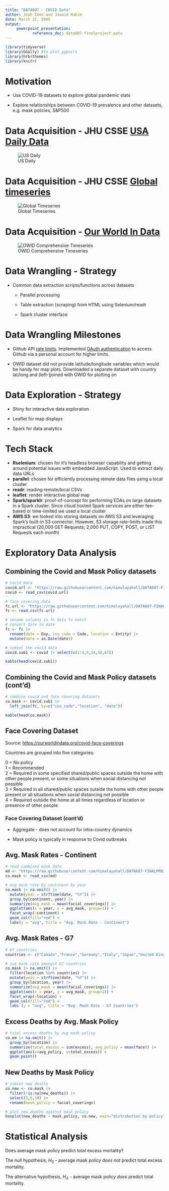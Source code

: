 ```yaml
---
title: "DATA607 - COVID Data"
author: Josh Iden and Jawaid Hakim 
date: March 22, 2005
output:
     powerpoint_presentation:
            reference_doc: data607-finalproject.pptx
---
```


```r
library(tidyverse)
library(GGally) #to plot ggpairs
library(hrbrthemes)
library(knitr)
```

# Motivation

-   Use COVID-19 datasets to explore global pandemic stats

-   Explore relationships between COVID-19 prevalence and other datasets, e.g. mask policies, S&P500

# Data Acquisition - JHU CSSE [USA Daily Data](https://github.com/CSSEGISandData/COVID-19/tree/master/csse_covid_19_data/csse_covid_19_daily_reports_us)

![US Daily](images/COVIDS-DAILY-US-DATA.PNG)

# Data Acquisition - JHU CSSE [Global timeseries](https://github.com/CSSEGISandData/COVID-19/tree/master/csse_covid_19_data/csse_covid_19_time_series)

![Global Timeseries](images/COVIDS-DAILY-GLOBAL-DATA.PNG)

# Data Acquisition - [Our World In Data](https://ourworldindata.org/coronavirus)

![OWID Comprehensive Timeseries](images/COVIDS-DAILY-OWID.PNG)

# Data Wrangling - Strategy

-   Common data extraction scripts/functions across datasets

    -   Parallel processing

    -   Table extraction (scraping) from HTML using Selenium/readr

    -   Spark cluster interface

# Data Wrangling Milestones

-   Github API [rate limits](https://docs.github.com/en/rest/overview/resources-in-the-rest-api#rate-limiting). Implemented [OAuth authentication](https://docs.github.com/en/developers/apps/building-oauth-apps/authorizing-oauth-apps) to access Github via a personal account for higher limits.

-   OWID dataset did not provide latitude/longitude variables which would be handy for map plots. Downloaded a separate dataset with country lat/long and (left-)joined with OWID for plotting on

# Data Exploration - Strategy

-   Shiny for interactive data exploration

-   Leaflet for map displays

-   Spark for data analytics

# Tech Stack

-   **Rselenium**: chosen for it's headless browser capability and getting around potential issues with embedded JavaScript. Used to extract daily data URLs
-   **parallel**: chosen for efficiently processing remote data files using a local cluster
-   **readr**: reading remote/local CSVs
-   **leaflet**: render interactive global map
-   **Spark/sparklr**: proof-of-concept for performing EDAs on large datasets in a Spark cluster. Since cloud hosted Spark services are either fee-based or time-limited we used a local cluster
-   **AWS S3**: we looked into storing datasets on AWS S3 and leveraging Spark's built-in S3 connector. However, S3 storage rate-limits made this impractical (20,000 GET Requests; 2,000 PUT, COPY, POST, or LIST Requests each month)

# Exploratory Data Analysis

## Combining the Covid and Mask Policy datasets

```r
# covid data
covid.url <- "https://raw.githubusercontent.com/himalayahall/DATA607-FINALPROJECT/master/data/processed/owid/owid-covid-data.csv"
covid <- read_csv(covid.url)

# face covering data
fc.url <- "https://raw.githubusercontent.com/himalayahall/DATA607-FINALPROJECT/master/data/source/face-covering-policies-covid.csv"
fc <- read.csv(fc.url)

# rename columns in fc data to match
# convert date to date
fc <- fc |>
  rename(date = Day, iso_code = Code, location = Entity) |>
  mutate(date = as.Date(date))

# subset the covid data
covid.sub1 <- covid |> select(c(1:4,9,14,49,67))

kable(head(covid.sub1))
```

## Combining the Covid and Mask Policy datasets (cont'd)

```r
# combine covid and face covering datasets
co.mask <- covid.sub1 |>
  left_join(fc, by=c("iso_code","location", "date"))

kable(head(co.mask))
```

## Face Covering Dataset

Source: <https://ourworldindata.org/covid-face-coverings>

Countries are grouped into five categories:

0 = No policy\
1 = Recommended\
2 = Required in some specified shared/public spaces outside the home with other people present, or some situations when social distancing not possible\
3 = Required in all shared/public spaces outside the home with other people present or all situations when social distancing not possible\
4 = Required outside the home at all times regardless of location or presence of other people

### Face Covering Dataset (cont'd)

-   Aggregate - does not account for intra-country dynamics

-   Mask policy is typically in response to Covid outbreaks

## Avg. Mask Rates - Continent

```r
# read combined mask data
md <- "https://raw.githubusercontent.com/himalayahall/DATA607-FINALPROJECT/mask-data/data/processed/owid/covid_mask_combined.csv"
co.mask <- read_csv(md)
```

```r
# avg mask rate by continent by year
co.mask |> na.omit() |>
  mutate(year = strftime(date, "%Y")) |>
  group_by(continent, year) |>
  summarize(avg_mask = mean(facial_coverings)) |>
  ggplot(aes(x = year, y = avg_mask, group=1)) +
  facet_wrap(~continent) +
  geom_col(fill="red") +
  labs(y = "avg", title = "Avg. Mask Rate - Continent")
```

## Avg. Mask Rates - G7

```r
# G7 countries
countries <- c("Canada","France","Germany","Italy","Japan","United Kingdom","United States")

# avg mask rate amongst G7 countries
co.mask |> na.omit() |>
  filter(location %in% countries) |>
  mutate(year = strftime(date, "%Y")) |>
  group_by(location, year) |>
  summarize(avg_mask = mean(facial_coverings)) |>
  ggplot(aes(x = year, y = avg_mask, group=1)) +
  facet_wrap(~location) +
  geom_col(fill="red") +
  labs (y = "avg", title = "Avg. Mask Rate - G7 Countries")
```

## Excess Deaths by Avg. Mask Policy

```r
# total excess deaths by avg mask policy
co.em |> na.omit() |>
  group_by(location) |>
  summarize(total_excess = sum(excess), avg_policy = mean(face)) |>
  ggplot(aes(x=avg_policy, y=total_excess)) +
  geom_point()
```

## New Deaths by Mask Policy

```r
# subset new deaths
co.new <- co.mask |>
  filter(!is.na(new_deaths)) |>
  select(3,6,10) |>
  rename(mask_policy = facial_coverings)

# plot new deaths against mask policy
boxplot(new_deaths ~ mask_policy, co.new, main="distribution by policy", xlab="mask policy", ylab="new deaths")
```

# Statistical Analysis

Does average mask policy predict total excess mortality?

The null hypothesis, $H_0$ - average mask policy *does not* predict total excess mortality. 

The alternative hypothesis, $H_A$ - average mask policy *does* predict total mortality. 
